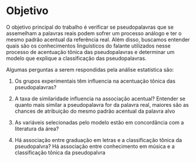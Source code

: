 # Objetivo

O objetivo principal do trabalho é verificar se pseudopalavras que se assemelham 
a palavras reais podem sofrer um processo análogo e ter o mesmo padrão 
acentual da referência real. Além disso, buscamos entender quais são os conhecimentos
linguísticos do falante utilizados nesse processo de acentuação tônica das
pseudopalavras e determinar um modelo que explique a classificação das pseudopalavras.

Algumas perguntas a serem respondidas pela análise estatística são: 
  
1.  Os grupos experimentais têm influencia na acentuação tônica das pseudopalavras? 

2.  A taxa de similaridade influencia na associação acentual?
Entender se quanto mais similar a pseudopalavra for da palavra real, maiores são as 
chances de atribuição do mesmo padrão acentual da palavra alvo

3. As variáveis selecionadas pelo modelo estão em concordância com a literatura 
da área?  

4. Há associação entre graduação em letras e a classificação tônica da pseudopalvra? Há associação entre conhecimento em música e a classificação tônica da pseudopalvra
